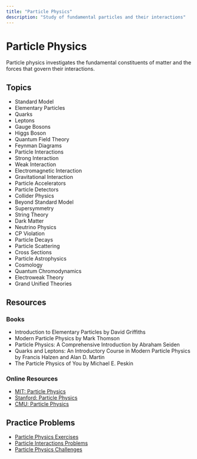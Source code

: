 ```yaml
---
title: "Particle Physics"
description: "Study of fundamental particles and their interactions"
---
```


# Particle Physics

Particle physics investigates the fundamental constituents of matter and the forces that govern their interactions.

## Topics

- Standard Model
- Elementary Particles
- Quarks
- Leptons
- Gauge Bosons
- Higgs Boson
- Quantum Field Theory
- Feynman Diagrams
- Particle Interactions
- Strong Interaction
- Weak Interaction
- Electromagnetic Interaction
- Gravitational Interaction
- Particle Accelerators
- Particle Detectors
- Collider Physics
- Beyond Standard Model
- Supersymmetry
- String Theory
- Dark Matter
- Neutrino Physics
- CP Violation
- Particle Decays
- Particle Scattering
- Cross Sections
- Particle Astrophysics
- Cosmology
- Quantum Chromodynamics
- Electroweak Theory
- Grand Unified Theories

## Resources

### Books

- Introduction to Elementary Particles by David Griffiths
- Modern Particle Physics by Mark Thomson
- Particle Physics: A Comprehensive Introduction by Abraham Seiden
- Quarks and Leptons: An Introductory Course in Modern Particle Physics by Francis Halzen and Alan D. Martin
- The Particle Physics of You by Michael E. Peskin

### Online Resources

- [MIT: Particle Physics](https://ocw.mit.edu/courses/physics/8-701-introduction-to-nuclear-and-particle-physics-fall-2020/)
- [Stanford: Particle Physics](https://www.coursera.org/learn/particle-physics)
- [CMU: Particle Physics](https://www.cmu.edu/physics/research/particle-physics/)

## Practice Problems

- [Particle Physics Exercises](https://www.cornell.edu/courses/physics/particle-physics/)
- [Particle Interactions Problems](https://www.cmu.edu/physics/research/particle-physics/)
- [Particle Physics Challenges](https://www.coursera.org/learn/particle-physics) 